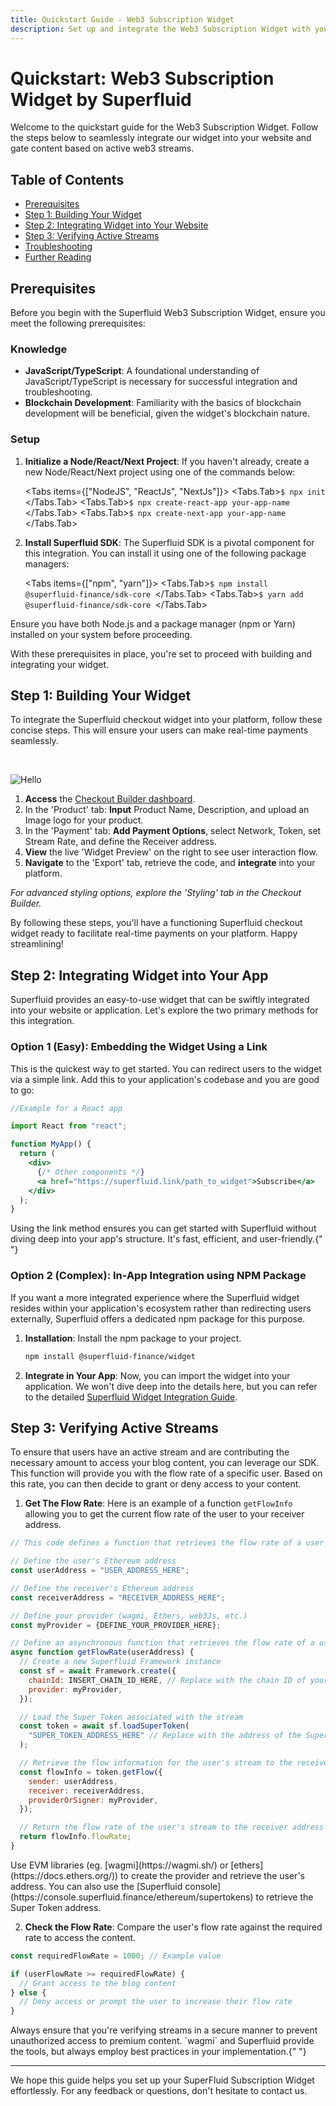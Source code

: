 ```yaml
---
title: Quickstart Guide - Web3 Subscription Widget
description: Set up and integrate the Web3 Subscription Widget with your website.
---
```



# Quickstart: Web3 Subscription Widget by Superfluid

Welcome to the quickstart guide for the Web3 Subscription Widget. Follow the steps below to seamlessly integrate our widget into your website and gate content based on active web3 streams.

## Table of Contents

- [Prerequisites](#prerequisites)
- [Step 1: Building Your Widget](#step-1-building-your-widget)
- [Step 2: Integrating Widget into Your Website](#step-2-integrating-widget-into-your-website)
- [Step 3: Verifying Active Streams](#step-3-verifying-active-streams)
- [Troubleshooting](#troubleshooting)
- [Further Reading](#further-reading)

## Prerequisites

Before you begin with the Superfluid Web3 Subscription Widget, ensure you meet the following prerequisites:

### Knowledge

- **JavaScript/TypeScript**: A foundational understanding of JavaScript/TypeScript is necessary for successful integration and troubleshooting.
- **Blockchain Development**: Familiarity with the basics of blockchain development will be beneficial, given the widget's blockchain nature.

### Setup

1. **Initialize a Node/React/Next Project**:
   If you haven't already, create a new Node/React/Next project using one of the commands below:

   <Tabs items={["NodeJS", "ReactJs", "NextJs"]}>
     <Tabs.Tab>```$ npx init ```</Tabs.Tab>
     <Tabs.Tab>```$ npx create-react-app your-app-name ```</Tabs.Tab>
     <Tabs.Tab>```$ npx create-next-app your-app-name ```</Tabs.Tab>
   </Tabs>

2. **Install Superfluid SDK**:
   The Superfluid SDK is a pivotal component for this integration. You can install it using one of the following package managers:

   <Tabs items={["npm", "yarn"]}>
     <Tabs.Tab>```$ npm install @superfluid-finance/sdk-core ```</Tabs.Tab>
     <Tabs.Tab>```$ yarn add @superfluid-finance/sdk-core ```</Tabs.Tab>
   </Tabs>

<Callout type="warning">
  Ensure you have both Node.js and a package manager (npm or Yarn) installed on
  your system before proceeding.
</Callout>

With these prerequisites in place, you're set to proceed with building and integrating your widget.

## Step 1: Building Your Widget

To integrate the Superfluid checkout widget into your platform, follow these concise steps. This will ensure your users can make real-time payments seamlessly.

&nbsp;

<Image src="/RecordingBuilder.gif" alt="Hello" width={1000} height={1000} />

1. **Access** the [Checkout Builder dashboard](https://checkout-builder.superfluid.finance/).
2. In the 'Product' tab: **Input** Product Name, Description, and upload an Image logo for your product.
3. In the 'Payment' tab: **Add Payment Options**, select Network, Token, set Stream Rate, and define the Receiver address.
4. **View** the live 'Widget Preview' on the right to see user interaction flow.
5. **Navigate** to the 'Export' tab, retrieve the code, and **integrate** into your platform.

<Callout type="info">

_For advanced styling options, explore the 'Styling' tab in the Checkout Builder._

</Callout>

By following these steps, you'll have a functioning Superfluid checkout widget ready to facilitate real-time payments on your platform. Happy streamlining!

## Step 2: Integrating Widget into Your App

Superfluid provides an easy-to-use widget that can be swiftly integrated into your website or application. Let's explore the two primary methods for this integration.

### Option 1 (Easy): Embedding the Widget Using a Link

This is the quickest way to get started. You can redirect users to the widget via a simple link. Add this to your application's codebase and you are good to go:

```jsx
//Example for a React app

import React from "react";

function MyApp() {
  return (
    <div>
      {/* Other components */}
      <a href="https://superfluid.link/path_to_widget">Subscribe</a>
    </div>
  );
}
```

<Callout emoji="🚀">
  Using the link method ensures you can get started with Superfluid without diving
  deep into your app's structure. It's fast, efficient, and user-friendly.{" "}
</Callout>

### Option 2 (Complex): In-App Integration using NPM Package

If you want a more integrated experience where the Superfluid widget resides within your application's ecosystem rather than redirecting users externally, Superfluid offers a dedicated npm package for this purpose.

1. **Installation**: Install the npm package to your project.

   ```bash
   npm install @superfluid-finance/widget
   ```

2. **Integrate in Your App**: Now, you can import the widget into your application. We won't dive deep into the details here, but you can refer to the detailed [Superfluid Widget Integration Guide](www.superfluid.finance).

## Step 3: Verifying Active Streams

To ensure that users have an active stream and are contributing the necessary amount to access your blog content, you can leverage our SDK. This function will provide you with the flow rate of a specific user. Based on this rate, you can then decide to grant or deny access to your content.

1.  **Get The Flow Rate**: Here is an example of a function `getFlowInfo` allowing you to get the current flow rate of the user to your receiver address.

```javascript
// This code defines a function that retrieves the flow rate of a user's stream to a specific receiver address using Superfluid's SDK.

// Define the user's Ethereum address
const userAddress = "USER_ADDRESS_HERE";

// Define the receiver's Ethereum address
const receiverAddress = "RECEIVER_ADDRESS_HERE";

// Define your provider (wagmi, Ethers, web3Js, etc.)
const myProvider = {DEFINE_YOUR_PROVIDER_HERE};

// Define an asynchronous function that retrieves the flow rate of a user's stream to a specific receiver address
async function getFlowRate(userAddress) {
  // Create a new Superfluid Framework instance
  const sf = await Framework.create({
    chainId: INSERT_CHAIN_ID_HERE, // Replace with the chain ID of your Ethereum network
    provider: myProvider,
  });

  // Load the Super Token associated with the stream
  const token = await sf.loadSuperToken(
    "SUPER_TOKEN_ADDRESS_HERE" // Replace with the address of the Super Token associated with the stream
  );

  // Retrieve the flow information for the user's stream to the receiver address
  const flowInfo = token.getFlow({
    sender: userAddress,
    receiver: receiverAddress,
    providerOrSigner: myProvider,
  });

  // Return the flow rate of the user's stream to the receiver address
  return flowInfo.flowRate;
}
```
<Callout type="info">
Use EVM libraries (eg. [wagmi](https://wagmi.sh/) or [ethers](https://docs.ethers.org/)) to create the provider and retrieve the user's address. You can also use the [Superfluid console](https://console.superfluid.finance/ethereum/supertokens) to retrieve the Super Token address.
</Callout>

2.  **Check the Flow Rate**: Compare the user's flow rate against the required rate to access the content.

```javascript
const requiredFlowRate = 1000; // Example value

if (userFlowRate >= requiredFlowRate) {
  // Grant access to the blog content
} else {
  // Deny access or prompt the user to increase their flow rate
}
```

<Callout emoji="🛡️">
  Always ensure that you're verifying streams in a secure manner to prevent unauthorized
  access to premium content. `wagmi` and Superfluid provide the tools, but always
  employ best practices in your implementation.{" "}
</Callout>

---

We hope this guide helps you set up your SuperFluid Subscription Widget effortlessly. For any feedback or questions, don't hesitate to contact us.

```

```

